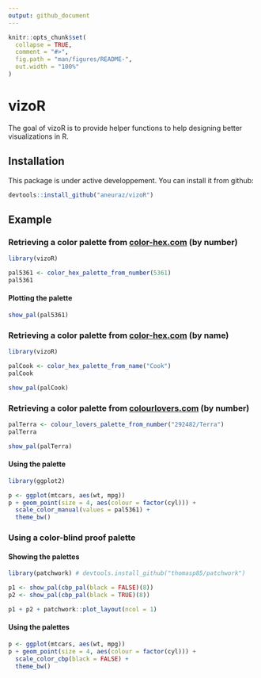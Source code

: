```yaml
---
output: github_document
---
```


<!-- README.md is generated from README.Rmd. Please edit that file -->

```r
knitr::opts_chunk$set(
  collapse = TRUE,
  comment = "#>",
  fig.path = "man/figures/README-",
  out.width = "100%"
)
```
# vizoR

<!-- badges: start -->
<!-- badges: end -->

The goal of vizoR is to provide helper functions to help designing better visualizations in R. 

## Installation

This package is under active developpement. You can install it from github: 

``` r
devtools::install_github("aneuraz/vizoR")
```

## Example

### Retrieving a color palette from [color-hex.com]() (by number)

```r
library(vizoR)

pal5361 <- color_hex_palette_from_number(5361)
pal5361
```

#### Plotting the palette

```r
show_pal(pal5361)
```

### Retrieving a color palette from [color-hex.com]() (by name)

```r
library(vizoR)

palCook <- color_hex_palette_from_name("Cook")
palCook
```

```r
show_pal(palCook)
```


### Retrieving a color palette from [colourlovers.com]() (by number)

```r
palTerra <- colour_lovers_palette_from_number("292482/Terra")
palTerra
```


```r
show_pal(palTerra)
```


#### Using the palette

```r
library(ggplot2)

p <- ggplot(mtcars, aes(wt, mpg))
p + geom_point(size = 4, aes(colour = factor(cyl))) +
  scale_color_manual(values = pal5361) +
  theme_bw()
```

### Using a color-blind proof palette


#### Showing the palettes 

```r
library(patchwork) # devtools.install_github("thomasp85/patchwork")

p1 <- show_pal(cbp_pal(black = FALSE)(8))
p2 <- show_pal(cbp_pal(black = TRUE)(8))

p1 + p2 + patchwork::plot_layout(ncol = 1)
```

#### Using the palettes

```r

p <- ggplot(mtcars, aes(wt, mpg))
p + geom_point(size = 4, aes(colour = factor(cyl))) +
  scale_color_cbp(black = FALSE) +
  theme_bw()

```



